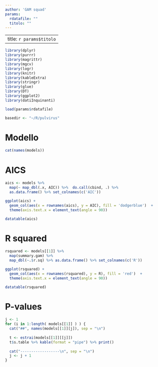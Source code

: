 ```yaml
---
author: 'GAM squad'
params:
  rdatafile: ""
  titolo: ""
---
```


---
title: `r params$titolo`
---


```r
library(dplyr)
library(purrr)
library(magrittr)
library(mgcv)
library(logr)
library(knitr)
library(kableExtra)
library(stringr)
library(glue)
library(DT)
library(ggplot2)
library(datiInquinanti)

load(params$rdatafile)

basedir <- "~/R/pulvirus"

```


# Modello

```r
cat(names(models))

```


# AICS 

```r
aics <- models %>% 
  map(~ map_dbl(.x, AIC)) %>%  do.call(cbind, .) %>% 
  as.data.frame() %>% set_colnames(c('AIC'))

ggplot(aics) + 
  geom_col(aes(x = rownames(aics), y = AIC), fill = 'dodgerblue')  +  
  theme(axis.text.x = element_text(angle = 90))

datatable(aics)
```


# R squared 
```r
rsquared <- models[[1]] %>%
  map(summary.gam) %>%
  map_dbl(~.$r.sq) %>% as.data.frame() %>% set_colnames(c('R'))

ggplot(rsquared) + 
  geom_col(aes(x = rownames(rsquared), y = R), fill = 'red')  +  
  theme(axis.text.x = element_text(angle = 90))

datatable(rsquared)
```

# P-values

```r
j <- 1
for (i in 1:length( models[[1]] ) ) {
  cat("##", names(models[[1]][j]), sep = "\n")
  
  t <- estrai(models[[1]][[j]])
  t$s.table %>% kable(format = "pipe") %>% print()
  
  cat("------------------\n", sep = "\n")
  j <- j + 1
}
```

 